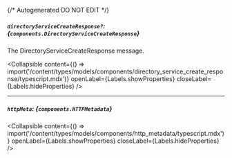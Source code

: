 {/* Autogenerated DO NOT EDIT  */}

##### `directoryServiceCreateResponse?`: *{`components.DirectoryServiceCreateResponse`}*
The DirectoryServiceCreateResponse message.

<Collapsible content={() => import('/content/types/models/components/directory_service_create_response/typescript.mdx')} openLabel={Labels.showProperties} closeLabel={Labels.hideProperties} />


---
##### `httpMeta`: *{`components.HTTPMetadata`}*

<Collapsible content={() => import('/content/types/models/components/http_metadata/typescript.mdx')} openLabel={Labels.showProperties} closeLabel={Labels.hideProperties} />



